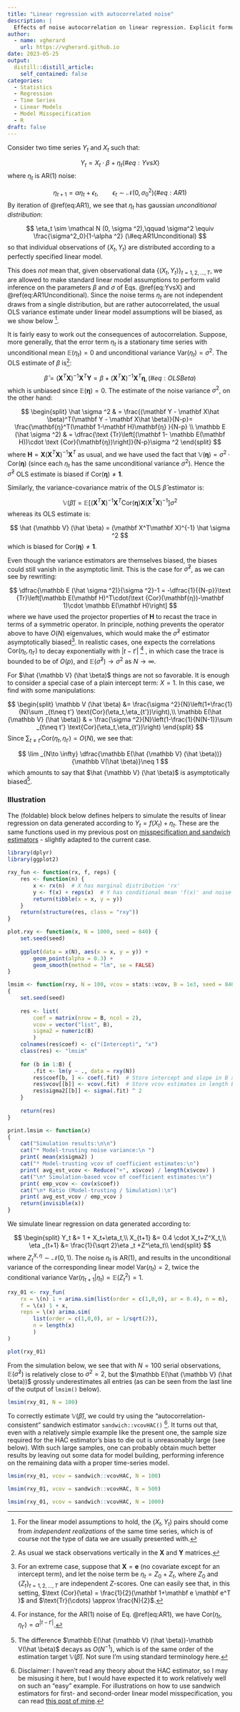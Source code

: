 ```yaml
---
title: "Linear regression with autocorrelated noise"
description: |
  Effects of noise autocorrelation on linear regression. Explicit formulae and a simple simulation.
author:
  - name: vgherard
    url: https://vgherard.github.io
date: 2023-05-25
output:
  distill::distill_article:
    self_contained: false
categories: 
  - Statistics
  - Regression
  - Time Series
  - Linear Models
  - Model Misspecification
  - R
draft: false
---
```



Consider two time series $Y_t$ and $X_t$ such that:

$$
Y_t =  X_t \cdot \beta+\eta_t								(\#eq:YvsX)
$$
where $\eta_t$ is $\text{AR}(1)$ noise:

$$
\eta_{t+1} = \alpha \eta_t + \epsilon_t, \qquad \epsilon _t \sim \mathcal N(0,\sigma^2_0)																(\#eq:AR1)
$$
By iteration of \@ref(eq:AR1), we see that $\eta_t$ has gaussian *unconditional distribution*:

$$
\eta_t \sim \mathcal N (0, \sigma ^2),\qquad \sigma^2 \equiv \frac{\sigma^2_0}{1-\alpha ^2}								(\#eq:AR1Unconditional)
$$
so that individual observations of $(X_t,\,Y_t)$ are distributed according to a perfectly specified linear model.

This does *not* mean that, given observational data $\{(X_t,\,Y_t)\}_{t = 1,\,2,\,\dots,\,T}$, we are allowed to make standard linear model assumptions to perform valid inference on the parameters $\beta$ and $\sigma$ of Eqs. \@ref(eq:YvsX) and \@ref(eq:AR1Unconditional). Since the noise terms $\eta _t$ are not independent draws from a single distribution, but are rather autocorrelated, the usual OLS variance estimate under linear model assumptions will be biased, as we show below ^[For the linear model assumptions to hold, the $(X_t,\,Y_t)$ pairs should come from *independent realizations* of the same time series, which is of course not the type of data we are usually presented with.].

It is fairly easy to work out the consequences of autocorrelation. Suppose, more generally, that the error term $\eta _t$ is a stationary time series with unconditional mean $\mathbb E(\eta_t)=0$ and unconditional variance $\text{Var}(\eta _t)=\sigma ^2$. The OLS estimate of $\beta$ is^[As usual we stack observations vertically in the $\mathbf X$ and $\mathbf Y$ matrices.]:

$$
\hat \beta =(\mathbf X^T\mathbf X)^{-1}\mathbf X^T\mathbf Y=\beta + (\mathbf X^T\mathbf X)^{-1} \mathbf X^T \mathbf{η}, (\#eq:OLSBeta)
$$
which is unbiased since $\mathbb E (\mathbf{η}) = 0$. The estimate of the noise variance $\sigma ^2$, on the other hand:

$$
\begin{split}
\hat \sigma ^2	& = \frac{(\mathbf Y - \mathbf X\hat \beta)^T(\mathbf Y - \mathbf X\hat \beta)}{N-p}= \frac{\mathbf{η}^T(\mathbf 1-\mathbf H)\mathbf{η} }{N-p} \\
\mathbb E (\hat \sigma ^2) & = \dfrac{\text {Tr}\left[(\mathbf 1- \mathbb E(\mathbf H))\cdot  \text {Cor}(\mathbf{η})\right]}{N-p}\sigma ^2						
\end{split}
$$
where $\mathbf H = \mathbf X(\mathbf X^T\mathbf X)^{-1}\mathbf X^T$ as usual, and we have used the fact that $\mathbb {V}( \mathbf{η} ) = \sigma ^2 \cdot \text {Cor}(\mathbf{η})$ (since each $\eta_t$ has the same unconditional variance $\sigma ^2$). Hence the $\hat \sigma ^2$ OLS estimate is biased if $\text{Cor}(\mathbf{η})\neq \mathbf 1$.

Similarly, the variance-covariance matrix of the OLS $\hat \beta$ estimator is:

$$
\mathbb V (\hat \beta) = \mathbb E\left[(\mathbf X^T\mathbf X)^{-1}\mathbf X^T\text {Cor}(\mathbf{η})\mathbf X (\mathbf X^T\mathbf X)^{-1} \right]\sigma^2
$$
whereas its OLS estimate is:

$$
\hat {\mathbb V} (\hat \beta) = (\mathbf X^T\mathbf X)^{-1} \hat \sigma ^2
$$
which is biased for $\text{Cor}(\mathbf{η})\neq \mathbf 1$.

Even though the variance estimators are themselves biased, the biases could still vanish in the asymptotic limit. This is the case for $\hat \sigma ^2$, as we can see by rewriting:

$$
\dfrac{\mathbb E (\hat \sigma ^2)}{\sigma ^2}-1 = -\dfrac{1}{{N-p}}\text {Tr}\left[\mathbb E(\mathbf H)^T\cdot(\text {Cor}(\mathbf{η})-\mathbf 1)\cdot \mathbb E(\mathbf H)\right]						
$$
where we have used the projector properties of $\mathbf H$ to recast the trace in terms of a symmetric operator. In principle, nothing prevents the operator above to have $O(N)$ eigenvalues, which would make the $\hat \sigma ^2$ estimator asymptotically biased^[For an extreme case, suppose that $\mathbf X = \mathbf e$ (no covariate except for an intercept term), and let the noise term be $\eta _t = Z_0 + Z_t$, where $Z_0$ and $\{Z_t\}_{t=1,2,\dots,T}$ are independent $Z$-scores. One can easily see that, in this setting, $\text {Cor}(\eta) = \frac{1}{2}(\mathbf 1+\mathbf e \mathbf e^T )$ and $\text{Tr}(\cdots) \approx \frac{N}{2}$.]. In realistic cases, one expects the correlations $\text{Cor}(\eta_t,\eta_{t'})$ to decay exponentially with $\vert t - t'\vert$ ^[For instance, for the $\text{AR}(1)$ noise of Eq. \@ref(eq:AR1), we have  $\text{Cor}(\eta_t, \eta_{t'})= \alpha ^{\vert t - t'\vert}$.] , in which case the trace is bounded to be of $O(p)$, and $\mathbb E(\hat \sigma ^2) \to \sigma ^2$ as $N\to \infty$.

For $\hat {\mathbb V} (\hat \beta)$ things are not so favorable. It is enough to consider a special case of a plain intercept term: $X=1$. In this case, we find with some manipulations:

$$
\begin{split}
\mathbb V (\hat \beta) &= \frac{\sigma ^2}{N}\left(1+\frac{1}{N}\sum _{t\neq t'} \text{Cor}(\eta_t,\eta_{t'})\right),\\
\mathbb E(\hat {\mathbb V} (\hat \beta)) & = \frac{\sigma ^2}{N}\left(1-\frac{1}{N(N-1)}\sum _{t\neq t'} \text{Cor}(\eta_t,\eta_{t'})\right)
\end{split}
$$
Since $\sum _{t\neq t'}\text{Cor}(\eta_t,\eta_{t'})=O(N)$, we see that:

$$ 
\lim _{N\to \infty} \dfrac{\mathbb E(\hat {\mathbb V} (\hat \beta))}{\mathbb V(\hat \beta)}\neq 1
$$
which amounts to say that $\hat {\mathbb V} (\hat \beta)$ is asymptotically biased^[The difference $\mathbb E(\hat {\mathbb V} (\hat \beta))-\mathbb V(\hat \beta)$ decays as $O(N^{-1})$, which is of the same order of the estimation target $\mathbb V (\hat \beta)$. Not sure I'm using standard terminology here.].

### Illustration

The (foldable) block below defines helpers to simulate the results of linear regression on data generated according to $Y_t = f(X_t) + \eta _t$. These are the same functions used in my previous post on [misspecification and sandwich estimators](https://vgherard.github.io/posts/2023-05-14-model-misspecification-and-linear-sandwiches/) - slightly adapted to the current case.

```r
library(dplyr)
library(ggplot2)

rxy_fun <- function(rx, f, reps) {
	res <- function(n) {
		x <- rx(n)  # X has marginal distribution 'rx'
		y <- f(x) + reps(x)  # Y has conditional mean 'f(x)' and noise 'reps(x)'
		return(tibble(x = x, y = y))  
	}
	return(structure(res, class = "rxy"))
}

plot.rxy <- function(x, N = 1000, seed = 840) {
	set.seed(seed)
	
	ggplot(data = x(N), aes(x = x, y = y)) +
		geom_point(alpha = 0.3) + 
		geom_smooth(method = "lm", se = FALSE)
}

lmsim <- function(rxy, N = 100, vcov = stats::vcov, B = 1e3, seed = 840) 
{ 
	set.seed(seed)
	
	res <- list(
		coef = matrix(nrow = B, ncol = 2), 
		vcov = vector("list", B),
		sigma2 = numeric(B)
		)
	colnames(res$coef) <- c("(Intercept)", "x")
	class(res) <- "lmsim"
								
	for (b in 1:B) {
		.fit <- lm(y ~ ., data = rxy(N))
		res$coef[b, ] <- coef(.fit)  # Store intercept and slope in B x 2 matrix
		res$vcov[[b]] <- vcov(.fit)  # Store vcov estimates in length B list.
		res$sigma2[[b]] <- sigma(.fit) ^ 2
	}
	
	return(res)
}

print.lmsim <- function(x) 
{
	cat("Simulation results:\n\n")
	cat("* Model-trusting noise variance:\n ")
	print( mean(x$sigma2) )
	cat("* Model-trusting vcov of coefficient estimates:\n")
	print( avg_est_vcov <- Reduce("+", x$vcov) / length(x$vcov) )
	cat("\n* Simulation-based vcov of coefficient estimates:\n")
	print( emp_vcov <- cov(x$coef))
	cat("\n* Ratio (Model-trusting / Simulation):\n")
	print( avg_est_vcov / emp_vcov )
	return(invisible(x))
}
```
We simulate linear regression on data generated according to:

$$
\begin{split}
Y_t &= 1 + X_t+\eta_t,\\
X_{t+1} &= 0.4 \cdot X_t+Z^X_t,\\
\eta _{t+1} &= \frac{1}{\sqrt 2}\eta _t +Z^\eta_t\\
\end{split}
$$
where $Z^{X,\eta}_t\sim \mathcal N(0,1)$. The noise $\eta_t$ is $\text{AR}(1)$, and results in the unconditional variance of the corresponding linear model $\text{Var} (\eta _t) = 2$, twice the conditional variance $\text{Var}(\eta _{t+1}\vert \eta _t)=\mathbb E(Z_t ^2)=1$.

```r
rxy_01 <- rxy_fun(
	rx = \(n) 1 + arima.sim(list(order = c(1,0,0), ar = 0.4), n = n),
	f = \(x) 1 + x,
	reps = \(x) arima.sim(
		list(order = c(1,0,0), ar = 1/sqrt(2)), 
		n = length(x) 
		)
)

plot(rxy_01)

```

From the simulation below, we see that with $N=100$ serial observations, $\mathbb E(\hat \sigma ^2)$ is relatively close to $\sigma ^2 = 2$, but the $\mathbb E(\hat {\mathbb V} (\hat \beta))$ grossly underestimates all entries (as can be seen from the last line of the output of `lmsim()` below).

```r
lmsim(rxy_01, N = 100)
```

To correctly estimate $\mathbb V (\hat \beta)$, we could try using the "autocorrelation-consistent" sandwich estimator `sandwich::vcovHAC()` ^[Disclaimer: I haven't read any theory about the HAC estimator, so I may be misusing it here, but I would have expected it to work relatively well on such an "easy" example. For illustrations on how to use sandwich estimators for first- and second-order linear model misspecification, you can read [this post of mine](https://vgherard.github.io/posts/2023-05-14-model-misspecification-and-linear-sandwiches/).]. It turns out that, even with a relatively simple example like the present one, the sample size required for the HAC estimator's bias to die out is unreasonably large (see below). With such large samples, one can probably obtain much better results by leaving out some data for model building, performing inference on the remaining data with a proper time-series model.  

```r
lmsim(rxy_01, vcov = sandwich::vcovHAC, N = 100)
```
```r
lmsim(rxy_01, vcov = sandwich::vcovHAC, N = 500)
```
```r
lmsim(rxy_01, vcov = sandwich::vcovHAC, N = 1000)
```
